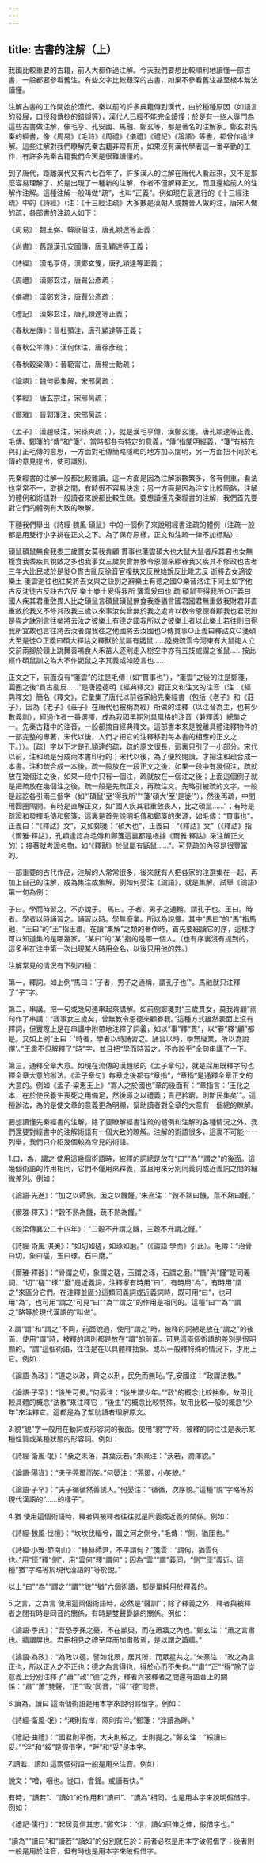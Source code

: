 ```yaml
---
---
---
```

title: 古書的注解（上）
---



我國比較重要的古籍，前人大都作過注解。今天我們要想比較順利地讀懂一部古書，一般都要參看舊注。有些文字比較艱深的古書，如果不參看舊注甚至根本無法讀懂。

注解古書的工作開始於漢代。秦以前的許多典籍傳到漢代，由於種種原因（如語言的發展，口授和傳抄的錯誤等），漢代人已經不能完全讀懂；於是有一些人專門為這些古書做注解，像毛亨、孔安國、馬融、鄭玄等，都是著名的注解家。鄭玄對先秦的經書，像《周易》《毛詩》《周禮》《儀禮》《禮記》《論語》等書，都曾作過注解。這些注解對我們瞭解先秦古籍非常有用，如果沒有漢代學者這一番辛勤的工作，有許多先秦古籍我們今天是很難讀懂的。

到了唐代，距離漢代又有六七百年了，許多漢人的注解在唐代人看起來，又不是那麼容易理解了，於是出現了一種新的注解，作者不僅解釋正文，而且還給前人的注解作注解。這種注解一般叫做“疏”，也叫“正義”。例如現在最通行的《十三經注疏》中的《詩經》（注：《十三經注疏》大多數是漢朝人或魏晉人做的注，唐宋人做的疏，各部書的注疏人如下：

《周易》：魏王弼、韓康伯注，唐孔穎達等正義；

《尚書》：舊題漢孔安國傳，唐孔穎達等正義；

《詩經》：漢毛亨傳，漢鄭玄箋，唐孔穎達等正義；

《周禮》：漢鄭玄注，唐賈公彥疏；

《儀禮》：漢鄭玄注，唐賈公彥疏；

《禮記》：漢鄭玄注，唐孔穎達等正義；

《春秋左傳》：晉杜預注，唐孔穎達等正義；

《春秋公羊傳》：漢何休注，唐徐彥疏；

《春秋穀梁傳》：晉範甯注，唐楊士勳疏；

《論語》：魏何晏集解，宋邢昺疏；

《孝經》：唐玄宗注，宋邢昺疏；

《爾雅》：晉郭璞注，宋邢昺疏；

《孟子》：漢趙岐注，宋孫奭疏；），就是漢毛亨傳，漢鄭玄箋，唐孔穎達等正義。毛傳、鄭箋的“傳”和“箋”，當時都各有特定的意義，“傳”指闡明經義，“箋”有補充與訂正毛傳的意思，一方面對毛傳簡略隱晦的地方加以闡明，另一方面把不同於毛傳的意見提出，使可識別。

先秦經書的注解一般都比較難讀。這一方面是因為注解家數繁多，各有側重，看法也常常不一，取捨之間，有時很不容易決定；另一方面是因為注文比較簡略，注解的體例和術語對一般讀者來說都比較生疏。要想讀懂先秦經書的注解，我們首先要對它們的體例有大致的瞭解。

下麵我們舉出《詩經·魏風·碩鼠》中的一個例子來說明經書注疏的體例（注疏一般都是用雙行小字排在正文之下。為了保存原樣，正文和注疏一律不加標點）：

碩鼠碩鼠無食我黍三歲貫女莫我肯顧 貫事也箋雲碩大也大鼠大鼠者斥其君也女無複食我黍疾其稅斂之多也我事女三歲矣曾無教令恩德來顧眷我又疾其不修政也古者三年大比民或於是徙○貫古亂反徐音官複扶又反稅始銳反比毗志反 逝將去女適彼樂土 箋雲逝往也往矣將去女與之訣別之辭樂土有德之國○樂音洛注下同土如字他古反沈徒古反訣古穴反 樂土樂土爰得我所 箋雲爰曰也 疏 碩鼠至得我所○正義曰國人疾其君重斂畏人比之碩鼠言碩鼠碩鼠無食我黍猶言國君國君無重斂我財君非直重斂於我又不修其政我三歲以來事汝矣曾無於我之處肯以教令恩德眷顧我也君既如是與之訣別言往矣將去汝之彼樂土有德之國我所以之彼樂土者以此樂土若往則曰得我所宜故也言往將去汝者謂我往之他國將去汝國也○傳貫事○正義曰釋詁文○箋碩大至是徙○正義曰碩大釋詁文釋獸於鼠屬有鼫鼠......陸機疏雲今河東有大鼠能人立交前兩腳於頸上跳舞善鳴食人禾苗人逐則走入樹空中亦有五技或謂之雀鼠......按此經作碩鼠訓之為大不作鼫鼠之字其義或如陸言也......

正文之下，前面沒有“箋雲”的注是毛傳（如“貫事也”），“箋雲”之後的注是鄭箋，圓圈之後“貫古亂反......”是唐陸德明《經典釋文》對正文和注文的注音（注：《經典釋文》簡名《釋文》，它彙集了唐代以前各家給先秦經書（包括《老子》和《莊子》，因為《老子》《莊子》在唐代也被稱為經）所做的注釋（以注音為主，也有少數義訓），經過作者一番選擇，成為我國早期別具風格的注音（兼釋義）總集之一。先秦古籍中的注音，一般都摘自經典釋文。這部書本來是脫離具體注釋物件的一部完整的專著，宋代以後，人們才把它的注釋移到每本書的相應的正文之下。））。［疏］字以下才是孔穎達的疏，疏的原文很長，這裏只引了一小部分。宋代以前，注和疏是分成兩本書印行的；宋代以後，為了便於閱讀，才把注和疏合成一本書。注和疏合成一本後，疏一般放在一段正文之後，如果一段中有幾個注，疏就放在幾個注之後，如果一段中只有一個注，疏就放在一個注之後；上面這個例子就是把疏放在幾個注之後。疏一般是先疏正文，再疏注文。先略引被疏的文字，一般是起訖各引兩三個字（如“'碩鼠'至'得我所'”“箋'碩大'至'是徙'”），然後再疏，中間用圓圈隔開。有時是直解正文，如“國人疾其君重斂畏人，比之碩鼠......”；有時是疏證和發揮毛傳和鄭箋，這裏是首先說明毛傳和鄭箋的來源，如毛傳：“貫事也”，正義曰：“《釋詁》文”，又如鄭箋：“碩大也”，正義曰：“《釋詁》文”（《釋詁》指《爾雅·釋詁》，孔穎達認為毛傳和鄭箋這裏都是根據《爾雅·釋詁》來注解正文的）；接著就考證名物，如“《釋獸》於鼠屬有鼫鼠......”。可見疏的內容是很豐富的。

一部重要的古代作品，注解的人常常很多，後來就有人把各家的注選集在一起，再加上自己的注解，成為集注或集解，例如何晏注《論語》，就是集解。試舉《論語》第一句為例：

子曰。學而時習之。不亦說乎。 馬曰。子者。男子之通稱。謂孔子也。王曰。時者。學者以時誦習之。誦習以時。學無廢業。所以為說懌。其中“馬曰”的“馬”指馬融，“王曰”的“王”指王肅。在讀“集解”之類的著作時，首先要細讀它的序，這樣才可以知道集的是哪幾家，“某曰”的“某”指的是哪一個人。（也有序裏沒有提到的，這多半在注中第一次出現某人時用全名，以後只用他的姓。）

注解常見的情況有下列四種：

第一，釋詞。如上例“馬曰：'子者，男子之通稱，謂孔子也'”。馬融就只注釋了“子”字。

第二，串講。把一句或幾句連串起來講解。如前例鄭箋對“三歲貫女，莫我肯顧”兩句作了串講：“我事女三歲矣，曾無教令恩德來顧眷我。”這種方式雖然表面上沒有釋詞，但實際上是在串講中附帶地注釋了詞義，如以“事”釋“貫”，以“眷”釋“顧”都是。又如上例“王曰：'時者，學者以時誦習之。誦習以時，學無廢業，所以為說懌'。”王肅不但解釋了“時”字，並且把“學而時習之，不亦說乎”全句串講了一下。

第三，通釋全章大意。如現在流傳的漢趙岐的《孟子章句》，就是採用既釋字句也釋全章大意的辦法。《孟子章句》每章之後都有“章指”，“章指”是通釋全章正文的大意的。例如《孟子·梁惠王上》“寡人之於國也”章的後面有：“章指言：'王化之本，在於使民養生喪死之用備足，然後導之以禮義；責己矜窮，則斯民集矣'”。這種辦法，為的是使文章的意義更為明顯，幫助讀者對全章的大意有一個總的瞭解。

要想讀懂先秦經書的注解，除了要瞭解經書注疏的體例和注解的各種情況之外，我們還要對經書中的注解術語有一個大致的瞭解。注解的術語很多，這裏不可能一一列舉，我們只介紹幾個較為常見的術語。

1.曰，為，謂之 使用這幾個術語時，被釋的詞總是放在“曰”“為”“謂之”的後面。這幾個術語的作用相同，它們不僅用來釋義，並且用來分別同義詞或近義詞之間的細微差別。例如：

《論語·先進》：“加之以師旅，因之以饑饉。”朱熹注：“穀不熟曰饑，菜不熟曰饉。”

《爾雅·釋天》：“穀不熟為饑，蔬不熟為饉。”

《穀梁傳襄公二十四年》：“二穀不升謂之饑，三穀不升謂之饉。”

《詩經·術風·淇奧》：“如切如磋，如琢如磨。”（《論語·學而》引此）。毛傳：“治骨曰切，象曰磋，玉曰琢，石曰磨。”

《爾雅·釋器》：“骨謂之切，象謂之磋，玉謂之琢，石謂之磨。”“饑”與“饉”是同義詞，“切”“磋”“琢”“磨”是近義詞，注釋家有時用“曰”，有時用“為”，有時用“謂之”來區分它們。在注釋並區分這類同義詞或近義詞時，既可用“曰”，也可用“為”，也可用“謂之”可見“曰”“為”“謂之”的作用是相同的。這種“曰”“為”“謂之”略等於現代漢語的“叫做”。

2.謂“謂”和“謂之”不同，前面說過，使用“謂之”時，被釋的詞總是放在“謂之”的後面，使用“謂”時，被釋的詞則都是放在“謂”的前面。可見這兩個術語的差別是很明顯的。“謂”這個術語，往往是在以具體釋抽象、或以一般釋特殊的情況下，才用上它。例如：

《論語·為政》：“道之以政，齊之以刑，民免而無恥。”孔安國注：“政謂法教。”

《論語·子罕》：“後生可畏。”何晏注：“後生謂少年。”“政”的概念比較抽象，故用比較具體的概念“法教”來注釋它；“後生”的概念比較特殊，故用比較一般的概念“少年”來注釋它。這都是為了幫助讀者理解原文。

3.貌“貌”字一般用在動詞或形容詞的後面。使用“貌”字時，被釋的詞往往是表示某種性質或某種狀態的形容詞。例如：

《詩經·衛風·氓》：“桑之未落，其葉沃若。”朱熹注：“沃若，潤澤貌。”

《論語·陽貨》：“夫子莞爾而笑。”何晏注：“莞爾，小笑貌。”

《論語·子罕》：“夫子循循然善誘人。”何晏注：“循循，次序貌。”這種“貌”字略等於現代漢語的“......的樣子”。

4.猶 使用這個術語時，釋者與被釋者往往就是同義或近義的關係。例如：

《詩經·魏風·伐檀》：“坎坎伐輻兮，置之河之側兮。”毛傳：“側，猶厓也。”

《詩經·小雅·節南山》：“赫赫師尹，不平謂何？”箋雲：“謂何，猶雲何也。”用“厓”釋“側”，用“雲何”釋“謂何”；因為“雲”“謂”義同，“側”“厓”義近。這種“猶”字略等於現代漢語的“等於說。”

以上“曰”“為”“謂之”“謂”“貌”“猶”六個術語，都是單純用於釋義的。

5.之言，之為言 使用這兩個術語時，必然是“聲訓”；除了釋義之外，釋者與被釋者之間有時是同音的關係，有時是雙聲疊韻的關係。例如：

《論語·季氏》：“吾恐季孫之憂，不在顓臾，而在蕭牆之內也。”鄭玄注：“蕭之言肅也。牆謂屏也。君臣相見之禮至屏而加肅敬焉，是以謂之蕭牆。”

《論語·為政》：“為政以德，譬如北辰，居其所，而眾星共之。”朱熹注：“政之為言正也，所以正人之不正也；德之為言得也，得於心而不失也。”“肅”“正”“得”除了從意義上分別注釋了“蕭”“政”“德”之外，釋者與被釋者之間還有語音上的關係：“肅”“蕭”雙聲，“正”“政”同音，“得”“德”同音。

6.讀為，讀曰 這兩個術語是用本字來說明假借字。例如：

《詩經·衛風·氓》：“淇則有岸，隰則有泮。”鄭箋：“泮讀為畔。”

《禮記·曲禮》：“國君則平衡，大夫則綏之，士則提之。”鄭玄注：“綏讀曰妥。”“泮”和“綏”是假借字，“畔”和“妥”是本字。

7.讀若，讀如 這兩個術語一般是用來注音。例如：

說文：“噲，咽也。從口，會聲。或讀若快。”

有時，“讀若”、“讀如”的作用和“讀曰”、“讀為”相同，也是用本字來說明假借字。例如：

《禮記·儒行》：“起居竟信其志。”鄭玄注：“信，讀如屈伸之伸，假借字也。”

“讀為”“讀曰”和“讀若”“讀如”的分別就在於：前者必然是用本字破假借字；後者則一般是用於注音，但有時也是用本字來破假借字。